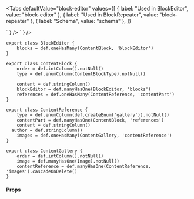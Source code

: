 
<Tabs
  defaultValue="block-editor"
  values={[
    { label: "Used in BlockEditor", value: "block-editor" },
    { label: "Used in BlockRepeater", value: "block-repeater" },
    { label: "Schema", value: "schema" },
  ]}
>

  <TabItem value="block-editor">
    <LiveCode
      entity="BlockEditor"
      code={
`<BlockEditor 
  field="blocks"
  label="Content"
  sortableBy="order"
  contentField="content"
  referencesField="references"
  referenceDiscriminationField="type"
  blockButtons={[
    {
      discriminateBy: "gallery",
      blueprintIcon: "heat-grid",
      title: "Gallery",
    },
    {
      discriminateBy: "quote",
      blueprintIcon: "citation",
      title: "Quote",
    }
  ]}
>
  <Block discriminateBy="gallery" label="Gallery">
    <ImageFileRepeater
      field="images"
      urlField="image.url"
      label={undefined}
      sortableBy="order"
    />
  </Block>
  <Block discriminateBy="quote" label="Quote">
    <TextAreaField field="content" label="Content" />
    <TextField field="author" label="Author" />
  </Block>
</BlockEditor>`
}
    />
  </TabItem>
  <TabItem value="block-repeater">
    <LiveCode
      entity="BlockEditor"
      code={
`<BlockEditor 
  field="blocks"
  label="Content"
  sortableBy="order"
  contentField="content"
  referencesField="references"
  referenceDiscriminationField="type"
  blockButtons={[
    {
      discriminateBy: "gallery",
      blueprintIcon: "heat-grid",
      title: "Gallery",
    },
    {
      discriminateBy: "quote",
      blueprintIcon: "citation",
      title: "Quote",
    }
  ]}
>
  <Block discriminateBy="gallery" label="Gallery">
    <ImageFileRepeater
      field="images"
      urlField="image.url"
      label={undefined}
      sortableBy="order"
    />
  </Block>
  <Block discriminateBy="quote" label="Quote">
    <TextAreaField field="content" label="Content" />
    <TextField field="author" label="Author" />
  </Block>
</BlockEditor>`
}
    />
  </TabItem>
  <TabItem value="schema">

```tsx
export class BlockEditor {
	blocks = def.oneHasMany(ContentBlock, 'blockEditor')
}

export class ContentBlock {
	order = def.intColumn().notNull()
	type = def.enumColumn(ContentBlockType).notNull()

	content = def.stringColumn()
	blockEditor = def.manyHasOne(BlockEditor, 'blocks')
	references = def.oneHasMany(ContentReference, 'contentPart')
}

export class ContentReference {
	type = def.enumColumn(def.createEnum('gallery')).notNull()
	contentPart = def.manyHasOne(ContentBlock, 'references')
	content = def.stringColumn()
  author = def.stringColumn()
	images = def.oneHasMany(ContentGallery, 'contentReference')
}

export class ContentGallery {
	order = def.intColumn().notNull()
	image = def.manyHasOne(Image).notNull()
	contentReference = def.manyHasOne(ContentReference, 'images').cascadeOnDelete()
}
```

  </TabItem>

</Tabs>

#### Props

<PropsTable>
	<SharedProps.discriminateBy required />
	<SharedProps.label />
	<SharedProps.description />
	<SharedProps.alternate />
	<SharedProps.children />
</PropsTable>
